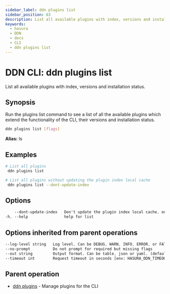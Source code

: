 ```yaml
---
sidebar_label: ddn plugins list
sidebar_position: 63
description: List all available plugins with index, versions and installation status using the DDN CLI
keywords:
  - hasura
  - DDN
  - docs
  - CLI
  - ddn plugins list
---
```


# DDN CLI: ddn plugins list

List all available plugins with index, versions and installation status.

## Synopsis

Run the plugins list command to see a list of all the available plugins which extend the functionality of the CLI, their
versions and installation status.

```bash
ddn plugins list [flags]
```

**Alias:** ls

## Examples

```bash
# List all plugins
 ddn plugins list

# List all plugins without updating the plugin index local cache
 ddn plugins list --dont-update-index
```

## Options

```sass
    --dont-update-index   Don't update the plugin index local cache, only show the list
-h, --help                help for list
```

## Options inherited from parent operations

```sass
--log-level string   Log level. Can be DEBUG, WARN, INFO, ERROR, or FATAL. (default "INFO")
--no-prompt          Do not prompt for required but missing flags
--out string         Output format. Can be table, json or yaml. (default "table")
--timeout int        Request timeout in seconds [env: HASURA_DDN_TIMEOUT] (default 100)
```

## Parent operation

- [ddn plugins](/reference/cli/commands/ddn_plugins) - Manage plugins for the CLI
